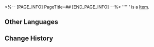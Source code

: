 <%-- [PAGE_INFO]
PageTitle=##
[END_PAGE_INFO] --%>
{{Item Infobox
|id          = 281012
|image       = Item .png{{subst:void|<!--$UPLOAD:<<SpriteOutput/ItemFigures/Figure_Testmaterial01.png>-<Item .png>-<Item Icons>>-->}}
|type        = 
|invCategory = 
|rarity      = 3
|effect      = 
|description = 
}}
'''''' is a [[Item]].

==Other Languages==
{{Other Languages
|en   = 
|zhs  = test_1.4肉鸽扑满券
|zht  = 
|ja   = 
|ko   = 
|es   = 
|fr   = 
|ru   = 
|th   = 
|vi   = 
|de   = 
|id   = 
|pt   = 
}}

==Change History==
{{Change History|1.4}}